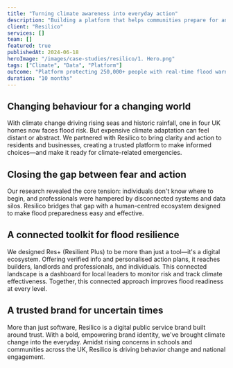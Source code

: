 ```yaml
---
title: "Turning climate awareness into everyday action"
description: "Building a platform that helps communities prepare for and respond to climate-related risks through data-driven insights."
client: "Resilico"
services: []
team: []
featured: true
publishedAt: 2024-06-18
heroImage: "/images/case-studies/resilico/1. Hero.png"
tags: ["Climate", "Data", "Platform"]
outcome: "Platform protecting 250,000+ people with real-time flood warnings and climate risk assessments."
duration: "10 months"
---
```



<MediaBlock
  type="image"
  src="/images/case-studies/resilico/2. Image 1.png"
  alt="Resilico mobile app screens"
  layout="contained"
/>

<div class="text-block">

## Changing behaviour for a changing world

With climate change driving rising seas and historic rainfall, one in four UK homes now faces flood risk. But expensive climate adaptation can feel distant or abstract. We partnered with Resilico to bring clarity and action to residents and businesses, creating a trusted platform to make informed choices—and make it ready for climate-related emergencies.

</div>

<MediaBlock
  type="image"
  src="/images/case-studies/resilico/4. Image 2A.png"
  alt="Resilico app features showing flood alerts and recommendations"
  layout="full"
/>

<div class="text-block">

## Closing the gap between fear and action

Our research revealed the core tension: individuals don't know where to begin, and professionals were hampered by disconnected systems and data silos. Resilico bridges that gap with a human-centred ecosystem designed to make flood preparedness easy and effective.

</div>

<div class="text-block">

## A connected toolkit for flood resilience

We designed Res+ (Resilient Plus) to be more than just a tool—it's a digital ecosystem. Offering verified info and personalised action plans, it reaches builders, landlords and professionals, and individuals. This connected landscape is a dashboard for local leaders to monitor risk and track climate effectiveness. Together, this connected approach improves flood readiness at every level.

</div>

<MediaGrid columns={2}>
  <MediaBlock
    type="image"
    src="/images/case-studies/resilico/5. Image 3B.png"
    alt="Resilico mobile app in use"
    layout="contained"
  />

  <MediaBlock
    type="image"
    src="/images/case-studies/resilico/5. Image 3B.png"
    alt="Flooded neighborhood scene"
    layout="contained"
  />
</MediaGrid>

<div class="text-block">

## A trusted brand for uncertain times

More than just software, Resilico is a digital public service brand built around trust. With a bold, empowering brand identity, we've brought climate change into the everyday. Amidst rising concerns in schools and communities across the UK, Resilico is driving behavior change and national engagement.

</div>

<MediaBlock
  type="image"
  src="/images/case-studies/resilico/6. Image 3.png"
  alt="Resilico platform features and interface designs"
  layout="full"
/>
